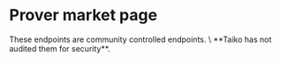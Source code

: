 
# Prover market page

<Callout type="info">
  These endpoints are community controlled endpoints. \
  **Taiko has not audited them for security**.
</Callout>


<ProverEndpointsTable/>



